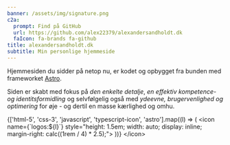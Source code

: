 ```yaml
---
banner: /assets/img/signature.png
c2a:
  prompt: Find på GitHub
  url: https://github.com/alex22379/alexandersandholdt.dk
  faIcon: fa-brands fa-github
title: alexandersandholdt.dk
subtitle: Min personlige hjemmeside
---
```


Hjemmesiden du sidder på netop nu, er kodet og opbygget fra bunden med frameworket [Astro](https://astro.build).

Siden er skabt med fokus på *den enkelte detalje*, *en effektiv kompetence- og identitsformidling* og selvfølgelig også med *ydeevne, brugervenlighed og optimering* for øje - og dertil en masse kærlighed og omhu.

<footer>
  {['html-5', 'css-3', 'javascript', 'typescript-icon', 'astro'].map((l) =&gt; (
    &lt;icon name={`logos:${l}`} style="height: 1.5em; width: auto; display: inline; margin-right: calc((1rem / 4) * 2.5);"&gt;
  ))}
&lt;/icon&gt;</footer>